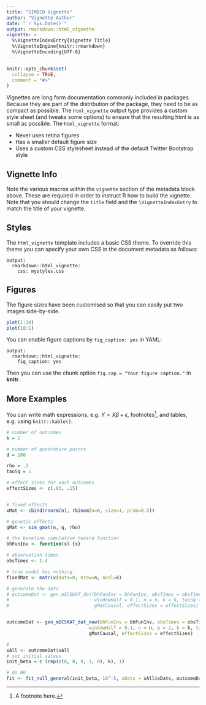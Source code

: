 ```yaml
---
title: "SIMICO Vignette"
author: "Vignette Author"
date: "`r Sys.Date()`"
output: rmarkdown::html_vignette
vignette: >
  %\VignetteIndexEntry{Vignette Title}
  %\VignetteEngine{knitr::rmarkdown}
  %\VignetteEncoding{UTF-8}
---
```


```r
knitr::opts_chunk$set(
  collapse = TRUE,
  comment = "#>"
)
```

Vignettes are long form documentation commonly included in packages. Because they are part of the distribution of the package, they need to be as compact as possible. The `html_vignette` output type provides a custom style sheet (and tweaks some options) to ensure that the resulting html is as small as possible. The `html_vignette` format:

- Never uses retina figures
- Has a smaller default figure size
- Uses a custom CSS stylesheet instead of the default Twitter Bootstrap style

## Vignette Info

Note the various macros within the `vignette` section of the metadata block above. These are required in order to instruct R how to build the vignette. Note that you should change the `title` field and the `\VignetteIndexEntry` to match the title of your vignette.

## Styles

The `html_vignette` template includes a basic CSS theme. To override this theme you can specify your own CSS in the document metadata as follows:

    output: 
      rmarkdown::html_vignette:
        css: mystyles.css

## Figures

The figure sizes have been customised so that you can easily put two images side-by-side. 

```r
plot(1:10)
plot(10:1)
```

You can enable figure captions by `fig_caption: yes` in YAML:

    output:
      rmarkdown::html_vignette:
        fig_caption: yes

Then you can use the chunk option `fig.cap = "Your figure caption."` in **knitr**.

## More Examples

You can write math expressions, e.g. $Y = X\beta + \epsilon$, footnotes^[A footnote here.], and tables, e.g. using `knitr::kable()`.

```r
# number of outcomes
k = 2

# number of quadrature points
d = 100

rho = .1
tauSq = 1

# effect sizes for each outcomes
effectSizes <- c(.03, .15)


# fixed effects
xMat <- cbind(rnorm(n), rbinom(n=n, size=1, prob=0.5))

# genetic effects
gMat <- sim_gmat(n, q, rho)

# the baseline cumulative hazard function
bhFunInv <- function(x) {x}

# observation times
obsTimes <- 1:4

# true model has nothing
fixedMat <- matrix(data=0, nrow=n, ncol=k)

# generate the data
# outcomeDat <- gen_mICSKAT_dat(bhFunInv = bhFunInv, obsTimes = obsTimes,
#                               windowHalf = 0.1, n = n, k = k, tauSq = tauSq, 
#                               gMatCausal, effectSizes = effectSizes)


outcomeDat <- gen_mICSKAT_dat_new(bhFunInv = bhFunInv, obsTimes = obsTimes,
                              windowHalf = 0.1, n = n, p = 2, k = k, tauSq = tauSq, 
                              gMatCausal, effectSizes = effectSizes)

#
xAll <- outcomeDat$xAll
# set initial values
init_beta <-c (rep(c(0, 0, 0, 1, 0), k), 1)

# do NR
fit <- fit_null_general(init_beta, 10^-5, xDats = xAll$xDats, outcomeDat$leftTimesMat, outcomeDat$rightTimesMat, k, d)
```
